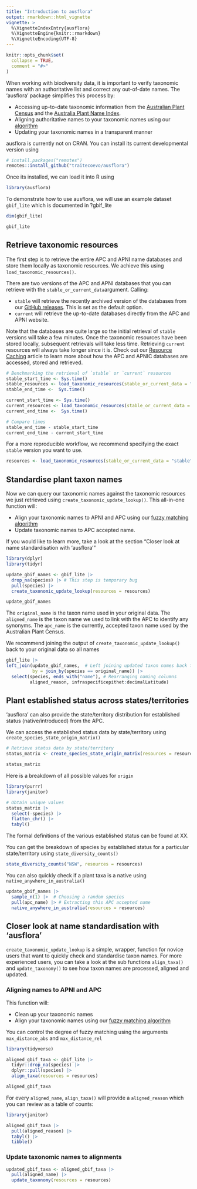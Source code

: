 ```yaml
---
title: "Introduction to ausflora"
output: rmarkdown::html_vignette
vignette: >
  %\VignetteIndexEntry{ausflora}
  %\VignetteEngine{knitr::rmarkdown}
  %\VignetteEncoding{UTF-8}
---
```


```r
knitr::opts_chunk$set(
  collapse = TRUE,
  comment = "#>"
)
```

When working with biodiversity data, it is important to verify  taxonomic names with an authoritative list and correct any out-of-date names. The 'ausflora' package simplifies this process by:

-   Accessing up-to-date taxonomic information from the [Australian Plant Census](https://biodiversity.org.au/nsl/services/search/taxonomy) and the [Australia Plant Name Index](https://biodiversity.org.au/nsl/services/search/names).
-   Aligning authoritative names to your taxonomic names using our [algorithm]()
-   Updating your taxonomic names in a transparent manner

ausflora is currently not on CRAN. You can install its current developmental version using

```r
# install.packages("remotes")
remotes::install_github("traitecoevo/ausflora")
```

Once its installed, we can load it into R using

```r
library(ausflora)
```

To demonstrate how to use ausflora, we will use an example dataset `gbif_lite` which is documented in ?gbif_lite

```r
dim(gbif_lite)

gbif_lite
```

## Retrieve taxonomic resources

The first step is to retrieve the entire APC and APNI name databases and store them locally as taxonomic resources. We achieve this using `load_taxonomic_resources()`.

There are two versions of the APC and APNI databases that you can retrieve with the `stable_or_current_data`argument. Calling:

-   `stable` will retrieve the recently archived version of the databases from our [GitHub releases](https://github.com/traitecoevo/ausflora/releases). This is set as the default option.
-   `current` will retrieve the up-to-date databases directly from the APC and APNI website.

Note that the databases are quite large so the initial retrieval of `stable` versions will take a few minutes. Once the taxonomic resources have been stored locally, subsequent retrievals will take less time. Retrieving `current` resources will always take longer since it is. Check out our [Resource Caching]() article to learn more about how the APC and APNIC databases are accessed, stored and retrieved.

```r
# Benchmarking the retrieval of `stable` or `current` resources
stable_start_time <- Sys.time()
stable_resources <- load_taxonomic_resources(stable_or_current_data = "stable")
stable_end_time <-  Sys.time()

current_start_time <- Sys.time()
current_resources <- load_taxonomic_resources(stable_or_current_data = "current")
current_end_time <-  Sys.time()

# Compare times
stable_end_time - stable_start_time
current_end_time - current_start_time
```

For a more reproducible workflow, we recommend specifying the exact `stable` version you want to use.

```r
resources <- load_taxonomic_resources(stable_or_current_data = "stable", version = "0.0.2.9000")
```

## Standardise plant taxon names

Now we can query our taxonomic names against the taxonomic resources we just retrieved using `create_taxonomic_update_lookup()`. This all-in-one function will:

- Align your taxonomic names to APNI and APC using our [fuzzy matching algorithm]()
- Update taxonomic names to APC accepted name.

If you would like to learn more, take a look at the section "Closer look at name standardisation with 'ausflora'"

```r
library(dplyr)
library(tidyr)

update_gbif_names <- gbif_lite |> 
  drop_na(species) |> # This step is temporary bug
  pull(species) |> 
  create_taxonomic_update_lookup(resources = resources)

update_gbif_names
```

The `original_name` is the taxon name used in your original data.
The `aligned_name` is the taxon name we used to link with the APC to identify any synonyms. 
The `apc_name` is the currently, accepted taxon name used by the Australian Plant Census.

We recommend joining the output of `create_taxonomic_update_lookup()` back to your original data so all names

```r
gbif_lite |> 
left_join(update_gbif_names,  # Left joining updated taxon names back to original data 
          by = join_by(species == original_name)) |> 
  select(species, ends_with("name"), # Rearranging naming columns
         aligned_reason, infraspecificepithet:decimalLatitude)
```

## Plant established status across states/territories

'ausflora' can also provide the state/territory distribution for established status (native/introduced) from the APC.

We can access the established status data by state/territory using `create_species_state_origin_matrix()`

```r
# Retrieve status data by state/territory 
status_matrix <- create_species_state_origin_matrix(resources = resources)

status_matrix
```

Here is a breakdown of all possible values for `origin` 

```r
library(purrr)
library(janitor)

# Obtain unique values
status_matrix |> 
  select(-species) |> 
  flatten_chr() |> 
  tabyl()
```

The formal definitions of the various established status can be found at XX. 

You can get the breakdown of species by established status for a particular state/territory using `state_diversity_counts()`

```r
state_diversity_counts("NSW", resources = resources)
```

You can also quickly check if a plant taxa is a native using `native_anywhere_in_australia()`

```r
update_gbif_names |> 
  sample_n(1) |>  # Choosing a random species
  pull(apc_name) |> # Extracting this APC accepted name
  native_anywhere_in_australia(resources = resources)
```

## Closer look at name standardisation with 'ausflora'

`create_taxonomic_update_lookup` is a simple, wrapper, function for novice users that want to quickly check and standardise taxon names. For more experienced users, you can take a look at the sub functions `align_taxa()` and `update_taxonomy()` to see how taxon names are processed, aligned and updated.

### Aligning names to APNI and APC

This function will:

-   Clean up your taxonomic names <!-- (Getting rid of trailing whitespaces, case correction) -->
-   Align your taxonomic names using our [fuzzy matching algorithm]()

You can control the degree of fuzzy matching using the arguments `max_distance_abs` and `max_distance_rel`

<!-- Should the summary be updating during alignment?  -->

<!-- 0 names already matched; 0 names checked but without a match; 121 taxa yet to be checked -->

<!-- What do all these columns do? -->

<!-- Difference between cleaned and stripped and stripped name2 -->

```r
library(tidyverse)

aligned_gbif_taxa <- gbif_lite |> 
  tidyr::drop_na(species) |>  
  dplyr::pull(species) |> 
  align_taxa(resources = resources)

aligned_gbif_taxa
```

For every `aligned_name`, `align_taxa()` will provide a `aligned_reason` which you can review as a table of counts:

```r
library(janitor)

aligned_gbif_taxa |> 
  pull(aligned_reason) |> 
  tabyl() |> 
  tibble()
```

### Update taxonomic names to alignments

```r
updated_gbif_taxa <- aligned_gbif_taxa |> 
  pull(aligned_name) |> 
  update_taxonomy(resources = resources)
```


